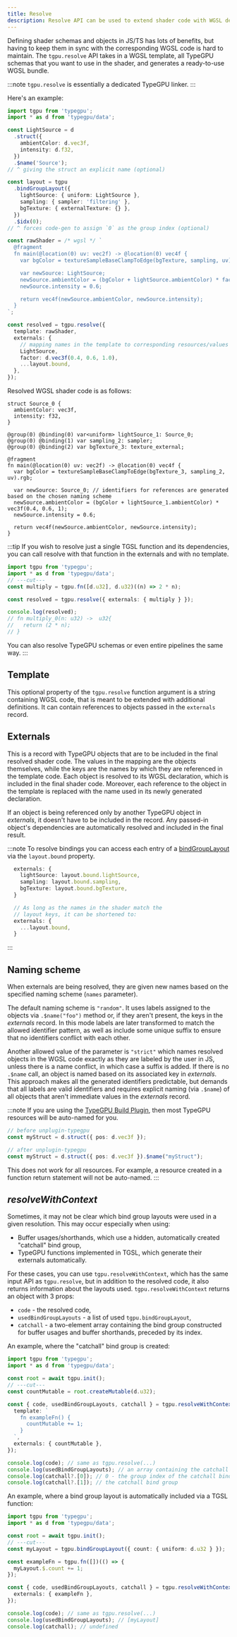 ```yaml
---
title: Resolve
description: Resolve API can be used to extend shader code with WGSL definitions of TypeGPU-defined objects.
---
```


Defining shader schemas and objects in JS/TS has lots of benefits, but having to keep them in sync with the corresponding WGSL code is hard to maintain.
The `tgpu.resolve` API takes in a WGSL template, all TypeGPU schemas that you want to use in the shader, and generates a ready-to-use WGSL bundle.

:::note
`tgpu.resolve` is essentially a dedicated TypeGPU linker.
:::

Here's an example:

```ts twoslash
import tgpu from 'typegpu';
import * as d from 'typegpu/data';

const LightSource = d
  .struct({
    ambientColor: d.vec3f,
    intensity: d.f32,
  })
  .$name('Source');
// ^ giving the struct an explicit name (optional)

const layout = tgpu
  .bindGroupLayout({
    lightSource: { uniform: LightSource },
    sampling: { sampler: 'filtering' },
    bgTexture: { externalTexture: {} },
  })
  .$idx(0);
// ^ forces code-gen to assign `0` as the group index (optional)

const rawShader = /* wgsl */ `
  @fragment
  fn main(@location(0) uv: vec2f) -> @location(0) vec4f {
    var bgColor = textureSampleBaseClampToEdge(bgTexture, sampling, uv).rgb;

    var newSource: LightSource;
    newSource.ambientColor = (bgColor + lightSource.ambientColor) * factor;
    newSource.intensity = 0.6;

    return vec4f(newSource.ambientColor, newSource.intensity);
  }
`;

const resolved = tgpu.resolve({
  template: rawShader,
  externals: {
    // mapping names in the template to corresponding resources/values
    LightSource,
    factor: d.vec3f(0.4, 0.6, 1.0),
    ...layout.bound,
  },
});
```

Resolved WGSL shader code is as follows:

```wgsl
struct Source_0 {
  ambientColor: vec3f,
  intensity: f32,
}

@group(0) @binding(0) var<uniform> lightSource_1: Source_0;
@group(0) @binding(1) var sampling_2: sampler;
@group(0) @binding(2) var bgTexture_3: texture_external;

@fragment
fn main(@location(0) uv: vec2f) -> @location(0) vec4f {
  var bgColor = textureSampleBaseClampToEdge(bgTexture_3, sampling_2, uv).rgb;

  var newSource: Source_0; // identifiers for references are generated based on the chosen naming scheme
  newSource.ambientColor = (bgColor + lightSource_1.ambientColor) * vec3f(0.4, 0.6, 1);
  newSource.intensity = 0.6;

  return vec4f(newSource.ambientColor, newSource.intensity);
}
```

:::tip
If you wish to resolve just a single TGSL function and its dependencies, you can call resolve with that function in the externals and with no template.

```ts twoslash
import tgpu from 'typegpu';
import * as d from 'typegpu/data';
// ---cut---
const multiply = tgpu.fn([d.u32], d.u32)((n) => 2 * n);

const resolved = tgpu.resolve({ externals: { multiply } });

console.log(resolved);
// fn multiply_0(n: u32) ->  u32{
//   return (2 * n);
// }
```

You can also resolve TypeGPU schemas or even entire pipelines the same way.
:::

## Template

This optional property of the `tgpu.resolve` function argument is a string containing WGSL code, that is meant to be extended with additional definitions. 
It can contain references to objects passed in the `externals` record.

## Externals

This is a record with TypeGPU objects that are to be included in the final resolved shader code.
The values in the mapping are the objects themselves, while the keys are the names by which they are referenced in the template code.
Each object is resolved to its WGSL declaration, which is included in the final shader code.
Moreover, each reference to the object in the template is replaced with the name used in its newly generated declaration.

If an object is being referenced only by another TypeGPU object in *externals*, it doesn't have to be included in the record.
Any passed-in object's dependencies are automatically resolved and included in the final result.

:::note
To resolve bindings you can access each entry of a [bindGroupLayout](/TypeGPU/fundamentals/bind-groups) via the `layout.bound` property.

```ts
  externals: {
    lightSource: layout.bound.lightSource,
    sampling: layout.bound.sampling,
    bgTexture: layout.bound.bgTexture,
  }

  // As long as the names in the shader match the
  // layout keys, it can be shortened to:
  externals: {
    ...layout.bound,
  }
```

:::

## Naming scheme

When externals are being resolved, they are given new names based on the specified naming scheme (`names` parameter).

The default naming scheme is `"random"`.
It uses labels assigned to the objects via `.$name("foo")` method or, if they aren't present, the keys in the *externals* record.
In this mode labels are later transformed to match the allowed identifier pattern, as well as include some unique suffix to ensure that no identifiers conflict with each other.

Another allowed value of the parameter is `"strict"` which names resolved objects in the WGSL code exactly as they are labeled by the user in JS, unless there is a name conflict, in which case a suffix is added.
If there is no `.$name` call, an object is named based on its associated key in *externals*.
This approach makes all the generated identifiers predictable, but demands that all labels are valid identifiers
and requires explicit naming (via `.$name`) of all objects that aren't immediate values in the *externals* record.

:::note
If you are using the [TypeGPU Build Plugin](/TypeGPU/tooling/unplugin-typegpu), then most TypeGPU resources will be auto-named for you.

```ts
// before unplugin-typegpu
const myStruct = d.struct({ pos: d.vec3f });

// after unplugin-typegpu
const myStruct = d.struct({ pos: d.vec3f }).$name("myStruct");
```

This does not work for all resources.
For example, a resource created in a function return statement will not be auto-named.
:::

## *resolveWithContext*

Sometimes, it may not be clear which bind group layouts were used in a given resolution.
This may occur especially when using:

- Buffer usages/shorthands, which use a hidden, automatically created "catchall" bind group,
- TypeGPU functions implemented in TGSL, which generate their externals automatically.

For these cases, you can use `tgpu.resolveWithContext`, which has the same input API as `tgpu.resolve`, but in addition to the resolved code, it also returns information about the layouts used. `tgpu.resolveWithContext` returns an object with 3 props:

- `code` - the resolved code,
- `usedBindGroupLayouts` - a list of used `tgpu.bindGroupLayout`,
- `catchall` - a two-element array containing the bind group constructed for buffer usages and buffer shorthands, preceded by its index.

An example, where the "catchall" bind group is created:

```ts twoslash
import tgpu from 'typegpu';
import * as d from 'typegpu/data';

const root = await tgpu.init();
// ---cut---
const countMutable = root.createMutable(d.u32);

const { code, usedBindGroupLayouts, catchall } = tgpu.resolveWithContext({
  template: `
    fn exampleFn() {
      countMutable += 1;
    }
  `,
  externals: { countMutable },
});

console.log(code); // same as tgpu.resolve(...)
console.log(usedBindGroupLayouts); // an array containing the catchall bind group layout
console.log(catchall?.[0]); // 0 - the group index of the catchall bind group
console.log(catchall?.[1]); // the catchall bind group
```

An example, where a bind group layout is automatically included via a TGSL function:

```ts twoslash
import tgpu from 'typegpu';
import * as d from 'typegpu/data';

const root = await tgpu.init();
// ---cut---
const myLayout = tgpu.bindGroupLayout({ count: { uniform: d.u32 } });

const exampleFn = tgpu.fn([])(() => {
  myLayout.$.count += 1;
});

const { code, usedBindGroupLayouts, catchall } = tgpu.resolveWithContext({
  externals: { exampleFn },
});

console.log(code); // same as tgpu.resolve(...)
console.log(usedBindGroupLayouts); // [myLayout]
console.log(catchall); // undefined
```
